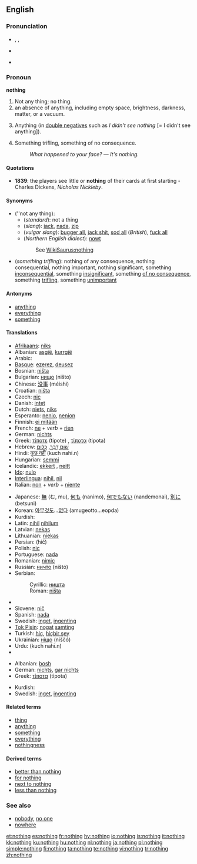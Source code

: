 {{wikipedia|Nothing (disambiguation)}}
==English==

{{rank|part|off|took|162|nothing|God|three|put}}

===Pronunciation===
* {{enPR|nŭth'ĭng}}, {{IPA|/ˈnʌθɪŋ/}}, {{SAMPA|/"nVTIN/}}
* {{audio|en-us-nothing.ogg|Audio (US)}}
*: {{rhymes|ʌθɪŋ}}
* {{hyphenation|noth|ing}}

===Pronoun===
{{wikipedia}}
'''nothing'''

# Not any thing; no thing.
# an absence of anything, including empty space, brightness, darkness, matter, or a vacuum.
# {{slang}} Anything (in [[double negative]]s such as ''I didn't see nothing'' [= I didn't see anything]).
# Something trifling, something of no consequence.<!--"Something" is needed here to make this a pronoun.-->
#: ''What happened to your face?'' &mdash; ''It's nothing.''

====Quotations====
* '''1839''': the players see little or '''nothing''' of their cards at first starting - Charles Dickens, ''Nicholas Nickleby''.

====Synonyms====
* (''not any thing):
** (''standard''): not a thing
** (''slang''): [[jack]], [[nada]], [[zip]]
** (''vulgar slang''): [[bugger all]], [[jack shit]],<!--two words?  hyphenated?--> [[sod all]] (''British''), [[fuck all]]
** (''Northern English dialect''): [[nowt]]
:: See [[WikiSaurus:nothing]]
* (''something trifling''): nothing of any consequence, nothing consequential, nothing important, nothing significant, something [[inconsequential]], something [[insignificant]], something [[of no consequence]], something [[trifling]], something [[unimportant]]

====Antonyms====
* [[anything]]
* [[everything]]
* [[something]]

====Translations====
{{trans-top|not any thing}}
* [[Afrikaans]]: [[niks]]
* Albanian: [[asgjë]], [[kurrgjë]]
* Arabic: {{Arab|[[لا شئ]]}} {{IPAchar|(lā šæy’)}}
* [[Basque]]: [[ezerez]], [[deusez]]
* Bosnian: [[ništa]]
* Bulgarian: [[нищо]] (ništo)
* Chinese: [[没事]] (méishì)
* Croatian: [[ništa]]
* Czech: [[nic#Czech|nic]]
* Danish: [[intet]]
* Dutch: [[niets]], [[niks]]
* Esperanto: [[nenio]], [[nenion]]
* Finnish: [[ei mitään]]
* French: [[ne]] + ''verb'' + [[rien]]
* German: [[nichts]]
* Greek: [[τίποτε]] (tipote) {{n}}, [[τίποτα]] (tipota) {{n}}
* Hebrew: [[שום דבר|שׁוּם דָּבָר]], [[כלום|כְּלוּם]]
* Hindi: [[कुछ नहीं]] (kuch nahī.n)
* Hungarian: [[semmi]]
* Icelandic: [[ekkert]] {{n}}, [[neitt]]
* [[Ido]]: [[nulo]]
* [[Interlingua]]: [[nihil]], [[nil]]
* Italian: [[non#Italian|non]] + ''verb'' + [[niente]]
{{trans-mid}}
* Japanese: [[無]] (む, mu), [[何も]] (nanimo), [[何でもない]] (nandemonai), [[別に]] (betsuni)
* Korean: [[아무것도]]...[[없다]] (amugeotto...eopda)
* Kurdish: {{KUchar|[[هیچ]]}}
* Latin: [[nihil]] {{n}} {{indeclinable}} [[nihilum]] {{n}}
* Latvian: [[nekas]]
* Lithuanian: [[niekas]]
* Persian: {{fa-Arab|[[هیچ]]}} (hič)
* Polish: [[nic#Polish|nic]]
* Portuguese: [[nada]]
* Romanian: [[nimic]]
* Russian: [[ничто|ничто]] (ništó)
* Serbian:
*: Cyrillic: [[ништа]]
*: Roman: [[ništa]]
* {{trreq|Slovak}}
* Slovene: [[nič]]
* Spanish: [[nada]]
* Swedish: [[inget]], [[ingenting]]
* [[Tok Pisin]]: [[nogat]] [[samting]]
* Turkish: [[hiç]], [[hiçbir şey]]
* Ukrainian: [[ніщо]] (niščó)
* Urdu: {{ur-Arab|[[کچھ نہیں]]}} (kuch nahī.n)
* {{trreq|Vietnamese}}
{{trans-bottom}}

{{trans-top|something trifling}}
* Albanian: [[bosh]]
* German: [[nichts]], [[gar nichts]]
* Greek: [[τίποτα]] (tipota) {{n}}
{{trans-mid}}
* Kurdish: {{KUchar|[[هیچ]]}}
* Swedish: [[inget]], [[ingenting]]
{{trans-bottom}}

====Related terms====
* [[thing]]
* [[anything]]
* [[something]]
* [[everything]]
* [[nothingness]]

====Derived terms====
* [[better than nothing]]
* [[for nothing]]
* [[next to nothing]]
* [[less than nothing]]

===See also===
* [[nobody]], [[no one]]
* [[nowhere]]

[[et:nothing]]
[[es:nothing]]
[[fr:nothing]]
[[hy:nothing]]
[[io:nothing]]
[[is:nothing]]
[[it:nothing]]
[[kk:nothing]]
[[ku:nothing]]
[[hu:nothing]]
[[nl:nothing]]
[[ja:nothing]]
[[pl:nothing]]
[[simple:nothing]]
[[fi:nothing]]
[[ta:nothing]]
[[te:nothing]]
[[vi:nothing]]
[[tr:nothing]]
[[zh:nothing]]